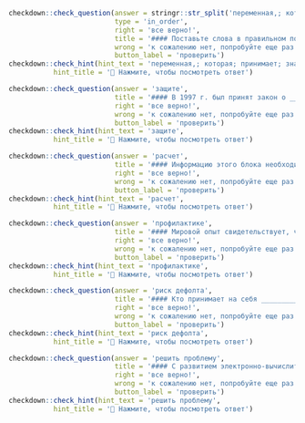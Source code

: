 
```r
checkdown::check_question(answer = stringr::str_split('переменная,; которая; принимает; значение', '; ') |> unlist(), 
                          type = 'in_order',
                          right = 'все верно!',
                          title = '#### Поставьте слова в правильном порядке:',
                          wrong = 'к сожалению нет, попробуйте еще раз...',
                          button_label = 'проверить')
checkdown::check_hint(hint_text = 'переменная,; которая; принимает; значение',
           hint_title = '🔎 Нажмите, чтобы посмотреть ответ')
```

```r
checkdown::check_question(answer = 'защите', 
                          title = '#### В 1997 г. был принят закон о ____________ (**защита**) интересов третьих лиц в случае ущерба, произошедшего на предприятии в результате аварийной ситуации.',
                          right = 'все верно!', 
                          wrong = 'к сожалению нет, попробуйте еще раз...',
                          button_label = 'проверить')
checkdown::check_hint(hint_text = 'защите',
           hint_title = '🔎 Нажмите, чтобы посмотреть ответ')                          
```

```r
checkdown::check_question(answer = 'расчет', 
                          title = '#### Информацию этого блока необходимо принимать в ____________ (**расчет**) прежде всего потому, что представленные в нем документы носят обязательный для исполнения характер.',
                          right = 'все верно!', 
                          wrong = 'к сожалению нет, попробуйте еще раз...',
                          button_label = 'проверить')
checkdown::check_hint(hint_text = 'расчет',
           hint_title = '🔎 Нажмите, чтобы посмотреть ответ')                          
```

```r
checkdown::check_question(answer = 'профилактике', 
                          title = '#### Мировой опыт свидетельствует, что даже в условиях достаточно стабильного экономического роста необходимо принимать меры по ____________ (**профилактика**) рисков, угрожающих развитию экономики.',
                          right = 'все верно!', 
                          wrong = 'к сожалению нет, попробуйте еще раз...',
                          button_label = 'проверить')
checkdown::check_hint(hint_text = 'профилактике',
           hint_title = '🔎 Нажмите, чтобы посмотреть ответ')                          
```

```r
checkdown::check_question(answer = 'риск дефолта', 
                          title = '#### Кто принимает на себя ____________ ____________ (**риск, дефолт**) в этом случае?',
                          right = 'все верно!', 
                          wrong = 'к сожалению нет, попробуйте еще раз...',
                          button_label = 'проверить')
checkdown::check_hint(hint_text = 'риск дефолта',
           hint_title = '🔎 Нажмите, чтобы посмотреть ответ')                          
```

```r
checkdown::check_question(answer = 'решить проблему', 
                          title = '#### С развитием электронно-вычислительной техники в середине 70-х гг. была предпринята попытка ____________ ____________ (**решить, проблема**) переработки огромного массива информации с помощью внедрения ЭВМ в планирование на различных уровнях.',
                          right = 'все верно!', 
                          wrong = 'к сожалению нет, попробуйте еще раз...',
                          button_label = 'проверить')
checkdown::check_hint(hint_text = 'решить проблему',
           hint_title = '🔎 Нажмите, чтобы посмотреть ответ')                          
```
